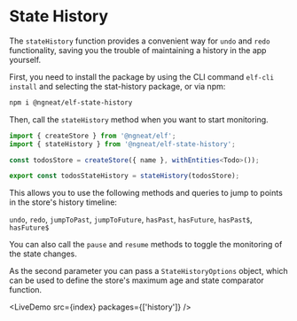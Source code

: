 # State History


The `stateHistory` function provides a convenient way for `undo` and `redo` functionality, saving you the trouble of maintaining a history in the app yourself.

First, you need to install the package by using the CLI command `elf-cli install` and selecting the stat-history
package, or via npm:

```bash
npm i @ngneat/elf-state-history
```

Then, call the `stateHistory` method when you want to start monitoring.

```ts
import { createStore } from '@ngneat/elf';
import { stateHistory } from '@ngneat/elf-state-history';

const todosStore = createStore({ name }, withEntities<Todo>());

export const todosStateHistory = stateHistory(todosStore);
```

This allows you to use the following methods and queries to jump to points in the store's history timeline:

`undo`, `redo`, `jumpToPast`, `jumpToFuture`, `hasPast`, `hasFuture`, `hasPast$`, `hasFuture$`

You can also call the `pause` and `resume` methods to toggle the monitoring of the state changes.

As the second parameter you can pass a `StateHistoryOptions` object, which can be used to define the store's maximum age and state comparator function.

<LiveDemo src={index} packages={['history']} />
